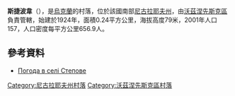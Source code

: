 {{coord|47|35|24|N|31|28|38|E|scale:100000|display=title}}

'''斯捷波韋'''（{{lang-uk|Степове}}），是[[烏克蘭|烏克蘭]]的村落，位於該國南部[[尼古拉耶夫州|尼古拉耶夫州]]，由[[沃茲涅先斯克區|沃茲涅先斯克區]]負責管轄，始建於1924年，面積0.24平方公里，海拔高度79米，2001年人口157，人口密度每平方公里656.9人。

==參考資料==
* [http://weather.in.ua/ua/nikolaevskaja/25215 Погода в селі Степове] {{Wayback|url=http://weather.in.ua/ua/nikolaevskaja/25215 |date=20160305212935 }}

[[Category:尼古拉耶夫州村落|Category:尼古拉耶夫州村落]]
[[Category:沃茲涅先斯克區村落|Category:沃茲涅先斯克區村落]]


{{Mykolaiv-geo-stub}}
